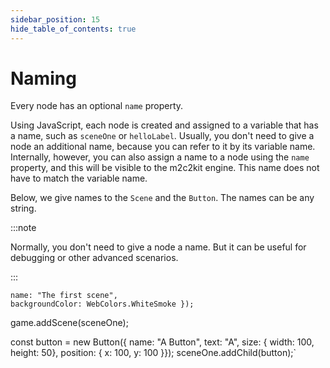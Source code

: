 ```yaml
---
sidebar_position: 15
hide_table_of_contents: true
---
```



# Naming

Every node has an optional `name` property.

Using JavaScript, each node is created and assigned to a variable that has a name, such as `sceneOne` or `helloLabel`. Usually, you don't need to give a node an additional name, because you can refer to it by its variable name. Internally, however, you can also assign a name to a node using the `name` property, and this will be visible to the m2c2kit engine. This name does not have to match the variable name.

Below, we give names to the `Scene` and the `Button`. The names can be any string.

:::note

Normally, you don't need to give a node a name. But it can be useful for debugging or other advanced scenarios.

:::

    name: "The first scene",
    backgroundColor: WebColors.WhiteSmoke });
game.addScene(sceneOne);
 
const button = new Button({
    name: "A Button",
    text: "A",
    size: { width: 100, height: 50},
    position: { x: 100, y: 100 }});
sceneOne.addChild(button);`

<CodeExample code={code} template={template}/>
